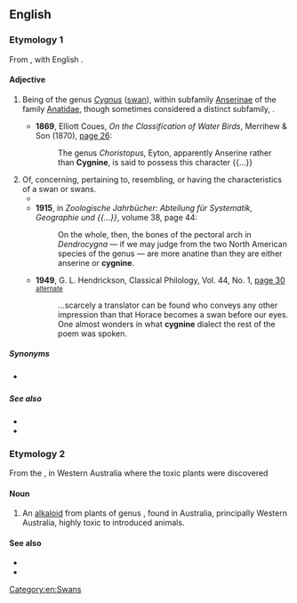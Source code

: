==English==

===Etymology 1===
From {{etyl|la|en}} {{m|la|cygnus||swan}}, with English {{m|en|-ine}}.

====Adjective====
{{en-adj}}

# {{lb|en|zoology}} Being of the genus ''[[Cygnus]]'' ([[swan]]), within subfamily [[Anserinae]] of the family [[Anatidae]], though sometimes considered a distinct subfamily, {{taxlink|Cygninae|subfamily|noshow=1}}.
#* '''1869''', Elliott Coues, ''On the Classification of Water Birds'', Merrihew & Son (1870), [http://books.google.com/books?id=4VEaAAAAYAAJ&pg=PA216&dq=cygnine page 26]:
#*: The genus ''Choristopus'', Eyton, apparently Anserine rather than '''Cygnine''', is said to possess this character {{...}}
# Of, concerning, pertaining to, resembling, or having the characteristics of a swan or swans.
#* {{quote-text|year=1848|author=Edmund Saul Dixon|title=Ornamental and Domestic Poultry|page=20|url=http://books.google.com/books?id=Z7E9AAAAIAAJ&pg=PA20&dq=cygnine|passage=But, in the cutting of it, if thou dost shed / One drop of '''cygnine''' blood, thy clumsiness...}}
#* '''1915''', in ''Zoologische Jahrbücher: Abteilung für Systematik, Geographie und {{...}}'', volume 38,<sup >[http://books.google.com/books?id=pvvUAAAAMAAJ ]</sup> page 44:
#*: On the whole, then, the bones of the pectoral arch in ''Dendrocygna'' — if we may judge from the two North American species of the genus — are more anatine than they are either anserine or '''cygnine'''.
#* '''1949''', G. L. Hendrickson, Classical Philology, Vol. 44, No. 1, [http://books.google.com/books?id=7fk7AAAAMAAJ&q=Cygnine&dq=Cygnine&lr=&pgis=1 page 30] [http://www.jstor.org/pss/267079 <small>alternate</small>]
#*: ...scarcely a translator can be found who conveys any other impression than that Horace becomes a swan before our eyes. One almost wonders in what '''cygnine''' dialect the rest of the poem was spoken.

=====Synonyms=====
* {{sense|of or pertaining to swans}} {{l|en|olorine}}

=====See also=====
* {{l|en|anatine}}
* {{l|en|anserine}}

===Etymology 2===
From the {{w|Swan River}}, in Western Australia where the toxic plants were discovered

====Noun====
{{en-noun|-}}

# {{lb|en|dated}} An [[alkaloid]] from plants of genus {{taxlink|Gastrolobium|genus|noshow=1}}, found in Australia, principally Western Australia, highly toxic to introduced animals.

====See also====
* {{l|en|monofluoroacetic acid}}
* {{l|en|fluoroacetate}}

[[Category:en:Swans]]